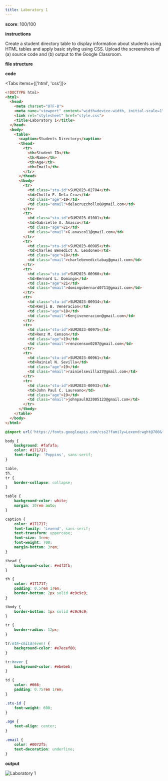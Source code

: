 ```yaml
---
title: Laboratory 1
---
```


**score**: 100/100

**instructions**

Create a student directory table to display information about students using HTML tables and apply basic styling using CSS. Upload the screenshots of (a) source code and (b) output to the Google Classroom.

**file structure**

<Files className="mt-4">
  <Folder name="root-folder" defaultOpen>
    <File name="index.html" />
    <File name="style.css" />
  </Folder>
</Files>

**code**

<Tabs items={['html', 'css']}>

<Tab value="html">

```html
<!DOCTYPE html>
<html>
  <head>
    <meta charset="UTF-8">
    <meta name="viewport" content="width=device-width, initial-scale=1">
    <link rel="stylesheet" href="style.css">
    <title>Laboratory 1</title>
  </head>
  <body>
    <table>
      <caption>Students Directory</caption>
      <thead>
        <tr>
          <th>Student ID</th>
          <th>Name</th>
          <th>Age</th>
          <th>Email</th>
        </tr>
      </thead>
      <tbody>
        <tr>
          <td class="stu-id">SUM2023-02784</td>
          <td>Chollo F. Dela Cruz</td>
          <td class="age">19</td>
          <td class="email">delacruzchollo0@gmail.com</td>
        </tr>
        <tr>
          <td class="stu-id">SUM2023-01001</td>
          <td>Gabrielle A. Añasco</td>
          <td class="age">21</td>
          <td class="email">G.anasco11@gmail.com</td>
        </tr>
        <tr>
          <td class="stu-id">SUM2023-00985</td>
          <td>Charles Benedict A. Leodones</td>
          <td class="age">18</td>
          <td class="email">charlebenedictabay@gmail.com</td>
        </tr>
        <tr>
          <td class="stu-id">SUM2023-00960</td>
          <td>Bernard L. Domingo</td>
          <td class="age">21</td>
          <td class="email">domingobernard0711@gmail.com</td>
        </tr>
        <tr>
          <td class="stu-id">SUM2023-00934</td>
          <td>Kenji B. Veneracion</td>
          <td class="age">18</td>
          <td class="email">Kenjiveneracion@gmail.com</td>
        </tr>
        <tr>
          <td class="stu-id">SUM2023-00975</td>
          <td>Renz M. Censon</td>
          <td class="age">19</td>
          <td class="email">renzcenson0207@gmail.com</td>
        </tr>
        <tr>
          <td class="stu-id">SUM2023-00961</td>
          <td>Rainiel N. Sevilla</td>
          <td class="age">19</td>
          <td class="email">rainielsevilla27@gmail.com</td>
        </tr>
        <tr>
          <td class="stu-id">SUM2023-00933</td>
          <td>John Paul C. Laureano</td>
          <td class="age">19</td>
          <td class="email">johnpaul022005123@gmail.com</td>
        </tr>
      </tbody>
    </table>
  </body>
</html>
```

</Tab>

<Tab value="css">

```css
@import url('https://fonts.googleapis.com/css2?family=Lexend:wght@700&family=Poppins:wght@400;500;600;700&display=swap');

body {
	background: #fafafa;
	color: #171717;
	font-family: 'Poppins', sans-serif;
}

table,
th,
tr {
	border-collapse: collapse;
}

table {
	background-color: white;
	margin: 10rem auto;
}

caption {
	color: #171717;
	font-family: 'Lexend', sans-serif;
	text-transform: uppercase;
	font-size: 3rem;
	font-weight: 700;
	margin-bottom: 3rem;
}

thead {
	background-color: #edf2fb;
}

th {
	color: #171717;
	padding: 0.5rem 1rem;
	border-bottom: 2px solid #c9c9c9;
}

tbody {
	border-bottom: 1px solid #c9c9c9;
}

tr {
	border-radius: 12px;
}

tr:nth-child(even) {
	background-color: #e7ecef80;
}

tr:hover {
	background-color: #ebebeb;
}

td {
	color: #666;
	padding: 0.75rem 1rem;
}

.stu-id {
	font-weight: 600;
}

.age {
	text-align: center;
}

.email {
	color: #0072f5;
	text-decoration: underline;
}
```

</Tab>

</Tabs>

**output**

<Image src="/02/lab1.png" alt="Laboratory 1" width={1690} height={1067} />

